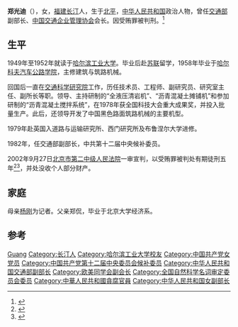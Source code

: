 '''郑光迪'''（{{bd|1934年}}），女，[[福建|福建]][[长汀|长汀]]人，生于[[北平|北平]]，[[中华人民共和国|中华人民共和国]]政治人物，曾任[[中华人民共和国交通部|交通部]]副部长、[[中国交通企业管理协会|中国交通企业管理协会]]会长。因受贿罪被判刑。<ref>{{Cite web|title=郑光迪受贿案|url=http://db.cicjc.com.cn/sfwm/nrlb/99/node/19307|accessdate=2020-12-01|work=司法文明协同创新中心数据库}}</ref>

== 生平 ==
1949年至1952年就读于[[哈尔滨工业大学|哈尔滨工业大学]]。毕业后赴[[苏联|苏联]]留学，1958年毕业于[[哈尔科夫汽车公路学院|哈尔科夫汽车公路学院]]，主修建筑与筑路机械。

回国后一直在[[交通科学研究院|交通科学研究院]]工作，历任技术员、工程师、副研究员、研究室主任、副所长等职。领导、主持研制的“全液压清岩机”、“沥青混凝土摊铺机”和参加研制的“沥青混凝土搅拌系统”，在1978年获全国科技大会重大成果奖，并投入批量生产。此后，还领导开发了中国黑色路面筑路机械的主要机型。

1979年赴英国入道路与运输研究所、西门研究所及布鲁涅尔大学进修。

1982年，任交通部副部长，中共第十二届中央候补委员。

2002年9月27日[[北京市第二中级人民法院|北京市第二中级人民法院]]一审宣判，以受贿罪被判处有期徒刑五年<ref>{{Cite web|title=交通部原副部长郑光迪受贿9万判5年|url=https://news.sina.com.cn/c/2002-09-28/1026748417.html|access-date=2021-09-11|date=2002-09-28|work=新浪|publisher=[[南方都市报|南方都市报]]|language=zh|archive-date=2021-09-11|archive-url=https://web.archive.org/web/20210911223657/https://news.sina.com.cn/c/2002-09-28/1026748417.html|dead-url=no}}</ref><ref>{{Cite web|title=隐瞒境外存款未报：内蒙古法制办原主任武志忠一审获罪|url=https://m.21jingji.com/article/20140801/bd1de199c6722c6d2bb946bdde4f9b2f.html|access-date=2021-09-11|author=王峰|date=2014-08-01|work=21财经|publisher=[[21世纪经济报道|21世纪经济报道]]|language=zh|archive-date=2021-09-11|archive-url=https://web.archive.org/web/20210911223657/https://m.21jingji.com/article/20140801/bd1de199c6722c6d2bb946bdde4f9b2f.html|dead-url=no}}</ref>，并处没收个人部分财产。

== 家庭 ==
母亲[[楊剛_(記者)|杨刚]]为记者。父亲郑侃，毕业于北京大学经济系。

== 参考 ==
{{reflist}}

{{Navboxes
| title  = 郑光迪在[[欧美同学会|欧美同学会]]的职务
| list1  =
{{欧美同学会第三届理事会}}
}}
{{Navboxes
| title  = 郑光迪在[[全国科学技术名词审定委员会|全国科学技术名词审定委员会]]的职务
| list1  =
{{全国自然科学名词审定委员会第三届全国委员会}}
}}

{{Authority control}}

{{DEFAULTSORT:Zheng郑}}
[[Category:鄭姓|Guang]]
[[Category:长汀人|Category:长汀人]]
[[Category:哈尔滨工业大学校友|Category:哈尔滨工业大学校友]]
[[Category:中国共产党女党员|Category:中国共产党女党员]]
[[Category:中国共产党第十二届中央委员会候补委员|Category:中国共产党第十二届中央委员会候补委员]]
[[Category:中华人民共和国交通部副部长|Category:中华人民共和国交通部副部长]]
[[Category:欧美同学会副会长|Category:欧美同学会副会长]]
[[Category:全国自然科学名词审定委员会委员|Category:全国自然科学名词审定委员会委员]]
[[Category:中華人民共和國貪腐官員|Category:中華人民共和國貪腐官員]]
[[Category:中华人民共和国女副部长|Category:中华人民共和国女副部长]]